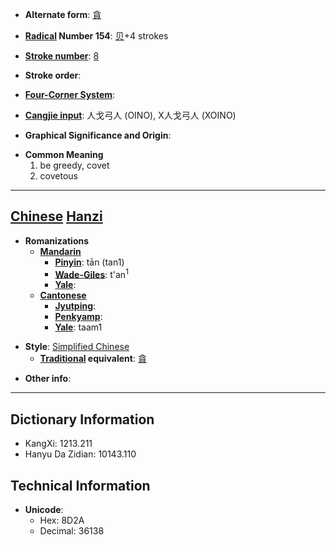 * '''Alternate form''': [[貪]]

* '''[[Wiktionary:Chinese radical index| Radical]] Number 154''': [[Wiktionary:Chinese radical index 贝|贝]]+4 strokes

* '''[[Wiktionary:Chinese total strokes index|Stroke number]]''': [[Wiktionary:Chinese total strokes index 8|8]]

* '''Stroke order''': 

* '''[[Wiktionary:Chinese four corner index|Four-Corner System]]''': 

* '''[[Wiktionary:Chinese Cangjie index|Cangjie input]]''': 人戈弓人 (OINO), X人戈弓人 (XOINO)

* '''Graphical Significance and Origin''': 

* '''Common Meaning'''
*#be greedy, covet
*# covetous


----

== [[Chinese]] [[Hanzi]] ==

* '''Romanizations'''
** '''[[Mandarin]]'''
*** '''[[Pinyin]]''': tān (tan1)
*** '''[[Wade-Giles]]''': t'an<sup>1</sup>
*** '''[[Yale]]''': 
** '''[[Cantonese]]'''
*** '''[[Jyutping]]''':
*** '''[[Penkyamp]]''': 
*** '''[[Yale]]''': taam1

* '''Style''': [[Simplified Chinese]] 
** '''[[Traditional Chinese|Traditional]] equivalent''': [[貪]]

* '''Other info''': 

----

== Dictionary Information ==

* KangXi: 1213.211
* Hanyu Da Zidian: 10143.110

== Technical Information ==

* '''Unicode''':
** Hex: 8D2A
** Decimal: 36138